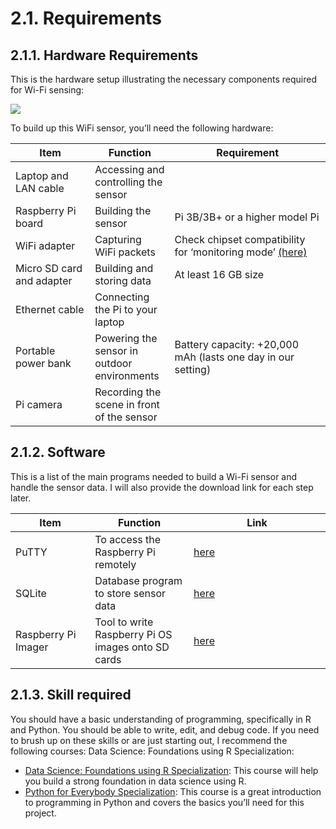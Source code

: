 # 2.1. Requirements {.unnumbered}

## 2.1.1. Hardware Requirements {.unnumbered}

This is the hardware setup illustrating the necessary components required for Wi-Fi sensing:

![](material/ch2/sensor-comp.png)

To build up this WiFi sensor, you'll need the following hardware:

| Item                      | Function                                    | Requirement                                                                                                                                                                       |
|------------------|------------------|-----------------------------------|
| Laptop and LAN cable      | Accessing and controlling the sensor        |                                                                                                                                                                                   |
| Raspberry Pi board        | Building the sensor                         | Pi 3B/3B+ or a higher model Pi                                                                                                                                                    |
| WiFi adapter              | Capturing WiFi packets                      | Check chipset compatibility for 'monitoring mode' [(here)](https://unix.stackexchange.com/questions/614984/supported-chipset-for-monitor-mode-and-packet-injection-in-kali-linux) |
| Micro SD card and adapter | Building and storing data                   | At least 16 GB size                                                                                                                                                               |
| Ethernet cable            | Connecting the Pi to your laptop            |                                                                                                                                                                                   |
| Portable power bank       | Powering the sensor in outdoor environments | Battery capacity: +20,000 mAh (lasts one day in our setting)                                                                                                                      |
| Pi camera                 | Recording the scene in front of the sensor  |                                                                                                                                                                                   |

## 2.1.2. Software {.unnumbered}

This is a list of the main programs needed to build a Wi-Fi sensor and handle the sensor data. I will also provide the download link for each step later.

| Item                | Function                                           | Link                           |
|------------------|-----------------------|-------------------------------|
| PuTTY               | To access the Raspberry Pi remotely                | [here](https://www.putty.org/) |
| SQLite              | Database program to store sensor data              | [here](https://www.putty.org/) |
| Raspberry Pi Imager | Tool to write Raspberry Pi OS images onto SD cards | [here](https://www.putty.org/) |

## 2.1.3. Skill required {.unnumbered}

You should have a basic understanding of programming, specifically in R and Python. You should be able to write, edit, and debug code. If you need to brush up on these skills or are just starting out, I recommend the following courses: Data Science: Foundations using R Specialization:

-   [Data Science: Foundations using R Specialization](https://www.coursera.org/specializations/data-science-foundations-r): This course will help you build a strong foundation in data science using R.
-   [Python for Everybody Specialization](https://www.coursera.org/specializations/python): This course is a great introduction to programming in Python and covers the basics you'll need for this project.
